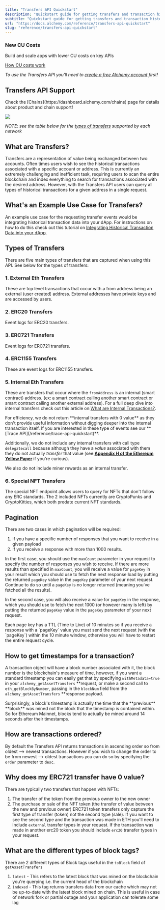 ```yaml
---
title: "Transfers API Quickstart"
description: "Quickstart guide for getting transfers and transaction history for contracts and addresses. The Transfers API allows you to easily fetch historical transactions for any address without having to scan the entire chain and index everything for each of your users."
subtitle: "Quickstart guide for getting transfers and transaction history for contracts and addresses. The Transfers API allows you to easily fetch historical transactions for any address without having to scan the entire chain and index everything for each of your users."
url: "https://docs.alchemy.com/reference/transfers-api-quickstart"
slug: "reference/transfers-api-quickstart"
---
```


### New CU Costs

Build and scale apps with lower CU costs on key APIs

[How CU costs work](<https://docs.alchemy.com/reference/compute-unit-costs?utm_source=docs\&utm_medium=website\&utm_campaign=build >)

*To use the Transfers API you'll need to [create a free Alchemy account](https://alchemy.com/?r=affiliate:4cf7f72f-9238-45c4-a230-6840fcd048ae) first!*

## Transfers API Support

<Info>
  Check the [Chains](https://dashboard.alchemy.com/chains) page for details about product and chain support!

  ![](523fb8a9a9d899921ee1046d0ff1b389967a9976d1c6112ebbbe071ddd1ef374-image.png)
</Info>

*NOTE: see the table below for the [types of transfers](#types-of-transfers) supported by each network*

## What are Transfers?

Transfers are a representation of value being exchanged between two accounts. Often times users wish to see the historical transactions associated with a specific account or address. This is currently an extremely challenging and inefficient task, requiring users to scan the entire blockchain and index everything to search for transactions associated with the desired address. However, with the Transfers API users can query all types of historical transactions for a given address in a single request.

## What's an Example Use Case for Transfers?

An example use case for the requesting transfer events would be integrating historical transaction data into your dApp. For instructions on how to do this check out this tutorial on [Integrating Historical Transaction Data into your dApp](/docs/integrating-historical-transaction-data-into-your-dapp).

## Types of Transfers

There are five main types of transfers that are captured when using this API. See below for the types of transfers:

### 1. External Eth Transfers

These are top level transactions that occur with a from address being an external (user created) address. External addresses have private keys and are accessed by users.

### 2. ERC20 Transfers

Event logs for ERC20 transfers.

### 3. ERC721 Transfers

Event logs for ERC721 transfers.

### 4. ERC1155 Transfers

These are event logs for ERC1155 transfers.

### 5. Internal Eth Transfers

These are transfers that occur where the `fromAddress` is an internal (smart contract) address. (ex: a smart contract calling another smart contract or smart contract calling another external address). For a full deep dive into internal transfers check out this article on [What are Internal Transactions?](/docs/what-are-internal-transactions).

<Info>
  For efficiency, we do not return **internal transfers with 0 value** as they don't provide useful information without digging deeper into the internal transaction itself. If you are interested in these type of events see our **[Trace API](/reference/trace-api-quickstart)**.

  Additionally, we do not include any internal transfers with call type `delegatecall` because although they have a *value* associated with them they do not actually *transfer* that value (see **[Appendix H of the Ethereum Yellow Paper](https://ethereum.github.io/yellowpaper/paper.pdf)** if you're curious).

  We also do not include miner rewards as an internal transfer.
</Info>

### 6. Special NFT Transfers

The special NFT endpoint allows users to query for NFTs that don't follow any ERC standards. The 2 included NFTs currently are CryptoPunks and CryptoKitties, which both predate current NFT standards.

## Pagination

There are two cases in which pagination will be required:

1. If you have a specific number of responses that you want to receive in a given payload
2. If you receive a response with more than 1000 results.

In the first case, you should use the `maxCount` parameter in your request to specify the number of responses you wish to receive. If there are more results than specified in `maxCount`, you will receive a value for `pageKey` in your result which you should use to fetch the next response load by putting the returned `pageKey` value in the `pageKey` parameter of your next request. Continue to do so until a `pageKey` is no longer returned (meaning you've fetched all the results).

In the second case, you will also receive a value for `pageKey` in the response, which you should use to fetch the next 1000 (or however many is left) by putting the returned `pageKey` value in the `pageKey` parameter of your next request.

<Warning>
  Each page key has a TTL (Time to Live) of 10 minutes so if you receive a response with a `pageKey` value you must send the next request (with the `pageKey`) within the 10 minute window, otherwise you will have to restart the entire request cycle.
</Warning>

## How to get timestamps for a transaction?

A transaction object will have a block number associated with it, the block number is the blockchain's measure of time, however, if you want a standard timestamp you can easily get that by specifying `withMetadata=true` in your `alchemy_getAssetTransfers` \*\*request, or make a second call to `eth_getBlockByNumber`, passing in the `blockNum` field from the `alchemy_getAssetTransfers` \*\*response payload.

<Info>
  Surprisingly, a block's timestamp is actually the time that the **previous** **block** was mined not the block that the timestamp is contained within. So for Ethereum Mainnet, blocks tend to actually be mined around 14 seconds after their timestamps.
</Info>

## How are transactions ordered?

By default the Transfers API returns transactions in ascending order so from oldest --> newest transactions. However if you wish to change the order to be from newest --> oldest transactions you can do so by specifying the `order` parameter to `desc`.

## Why does my ERC721 transfer have 0 value?

There are typically two transfers that happen with NFTs:

1. The transfer of the token from the previous owner to the new owner
2. The purchase or sale of the NFT token (the transfer of value between the new and previous owner) ERC721 token transfers only capture the first type of transfer (token) not the second type (sale). If you want to see the second type and the transaction was made in ETH you'll need to include `external` transfer types in your request. If the transaction was made in another erc20 token you should include `erc20` transfer types in your request.

## What are the different types of block tags?

There are 2 different types of Block tags useful in the `toBlock` field of `getAssetTransfers`

1. `latest` - This refers to the latest block that was mined on the blockchain you're querying i.e. the current head of the blockchain
2. `indexed` - This tag returns transfers data from our cache which may not be up-to-date with the latest block mined on chain. This is useful in case of network fork or partial outage and your application can tolerate some lag
